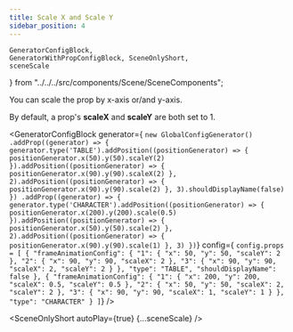 ```yaml
---
title: Scale X and Scale Y
sidebar_position: 4
---
```


    GeneratorConfigBlock,
    GeneratorWithPropConfigBlock, SceneOnlyShort,
    sceneScale
} from "../../../src/components/Scene/SceneComponents";


You can scale the prop by x-axis or/and y-axis.

By default, a prop's **scaleX** and **scaleY** are both set to 1.

<GeneratorConfigBlock
    generator={
`new GlobalConfigGenerator()
    .addProp((generator) => {
        generator.type('TABLE').addPosition((positionGenerator) => {
            positionGenerator.x(50).y(50).scaleY(2)
        }).addPosition((positionGenerator) => {
            positionGenerator.x(90).y(90).scaleX(2)
        }, 2).addPosition((positionGenerator) => {
            positionGenerator.x(90).y(90).scale(2)
        }, 3).shouldDisplayName(false)
    })
    .addProp((generator) => {
        generator.type('CHARACTER').addPosition((positionGenerator) => {
            positionGenerator.x(200).y(200).scale(0.5)
        }).addPosition((positionGenerator) => {
            positionGenerator.x(50).y(50).scale(2)
        }, 2).addPosition((positionGenerator) => {
            positionGenerator.x(90).y(90).scale(1)
        }, 3)
    })`}
    config={
        `config.props = [
      {
        "frameAnimationConfig": {
          "1": {
            "x": 50,
            "y": 50,
            "scaleY": 2
          },
          "2": {
            "x": 90,
            "y": 90,
            "scaleX": 2
          },
          "3": {
            "x": 90,
            "y": 90,
            "scaleX": 2,
            "scaleY": 2
          }
        },
        "type": "TABLE",
        "shouldDisplayName": false
      },
      {
        "frameAnimationConfig": {
          "1": {
            "x": 200,
            "y": 200,
            "scaleX": 0.5,
            "scaleY": 0.5
          },
          "2": {
            "x": 50,
            "y": 50,
            "scaleX": 2,
            "scaleY": 2
          },
          "3": {
            "x": 90,
            "y": 90,
            "scaleX": 1,
            "scaleY": 1
          }
        },
        "type": "CHARACTER"
      }
    ]`} />

<SceneOnlyShort autoPlay={true} {...sceneScale} />
